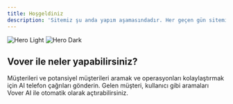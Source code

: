 ```yaml
---
title: Hoşgeldiniz
description: 'Sitemiz şu anda yapım aşamasındadır. Her geçen gün sitemizi güncelliyoruz...'
---
```


<img
  className="block dark:hidden"
  src="/images/logo.svg"
  alt="Hero Light"
/>
<img
  className="hidden dark:block"
  src="/images/logo.svg"
  alt="Hero Dark"
/>

## Vover ile neler yapabilirsiniz?

<CardGroup cols={2}>
  <Card
    title="Telefon çağrıları gönder"
    icon="phone"
    href="C:\\Users\\Ozer\\Desktop\\docs\\site\\index.html"
  >
   Müşterileri ve potansiyel müşterileri aramak ve operasyonları kolaylaştırmak için AI telefon çağrıları gönderin.
  </Card>
  <Card
    title="Gelen aramaları ayarlama"
    icon="phone"
    href="https://mintlify.com/docs/development"
  >
  Gelen müşteri, kullanıcı gibi aramaları Vover AI ile otomatik olarak açtırabilirsiniz.
  </Card>
</CardGroup>

